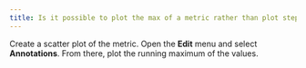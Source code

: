 ```yaml
---
title: Is it possible to plot the max of a metric rather than plot step by step?
---
```


Create a scatter plot of the metric. Open the **Edit** menu and select **Annotations**. From there, plot the running maximum of the values.
